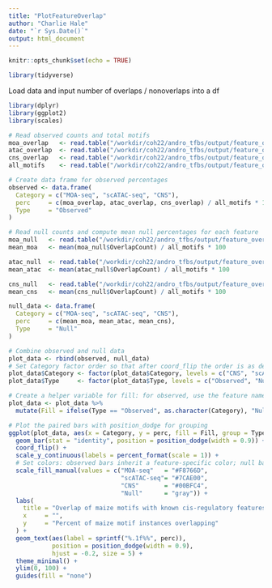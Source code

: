 ```yaml
---
title: "PlotFeatureOverlap"
author: "Charlie Hale"
date: "`r Sys.Date()`"
output: html_document
---
```


```r
knitr::opts_chunk$set(echo = TRUE)
```

``` r
library(tidyverse)
```
Load data and input number of overlaps / nonoverlaps into a df
```r
library(dplyr)
library(ggplot2)
library(scales)

# Read observed counts and total motifs
moa_overlap   <- read.table("/workdir/coh22/andro_tfbs/output/feature_overlap/moa/motifs_moa_overlap.bed") %>% nrow()
atac_overlap  <- read.table("/workdir/coh22/andro_tfbs/output/feature_overlap/atac/motifs_atac_overlap.bed") %>% nrow()
cns_overlap   <- read.table("/workdir/coh22/andro_tfbs/output/feature_overlap/cns/motifs_cns_overlap.bed") %>% nrow()
all_motifs    <- read.table("/workdir/coh22/andro_tfbs/output/feature_overlap/maize_ref/B73_500up_motifs.bed") %>% nrow()

# Create data frame for observed percentages
observed <- data.frame(
  Category = c("MOA-seq", "scATAC-seq", "CNS"),
  perc     = c(moa_overlap, atac_overlap, cns_overlap) / all_motifs * 100,
  Type     = "Observed"
)

# Read null counts and compute mean null percentages for each feature
moa_null   <- read.table("/workdir/coh22/andro_tfbs/output/feature_overlap/moa/null_overlap/null_overlap_counts.txt", header = TRUE)
mean_moa   <- mean(moa_null$OverlapCount) / all_motifs * 100

atac_null  <- read.table("/workdir/coh22/andro_tfbs/output/feature_overlap/atac/null_overlap/null_overlap_counts.txt", header = TRUE)
mean_atac  <- mean(atac_null$OverlapCount) / all_motifs * 100

cns_null   <- read.table("/workdir/coh22/andro_tfbs/output/feature_overlap/cns/null_overlap/null_overlap_counts.txt", header = TRUE)
mean_cns   <- mean(cns_null$OverlapCount) / all_motifs * 100

null_data <- data.frame(
  Category = c("MOA-seq", "scATAC-seq", "CNS"),
  perc     = c(mean_moa, mean_atac, mean_cns),
  Type     = "Null"
)

# Combine observed and null data
plot_data <- rbind(observed, null_data)
# Set Category factor order so that after coord_flip the order is as desired
plot_data$Category <- factor(plot_data$Category, levels = c("CNS", "scATAC-seq", "MOA-seq"))
plot_data$Type     <- factor(plot_data$Type, levels = c("Observed", "Null"))

# Create a helper variable for fill: for observed, use the feature name; for null, use "Null"
plot_data <- plot_data %>%
  mutate(Fill = ifelse(Type == "Observed", as.character(Category), "Null"))

# Plot the paired bars with position_dodge for grouping
ggplot(plot_data, aes(x = Category, y = perc, fill = Fill, group = Type)) +
  geom_bar(stat = "identity", position = position_dodge(width = 0.9)) +
  coord_flip() +
  scale_y_continuous(labels = percent_format(scale = 1)) +
  # Set colors: observed bars inherit a feature-specific color; null bars in gray
  scale_fill_manual(values = c("MOA-seq"   = "#F8766D", 
                               "scATAC-seq"= "#7CAE00", 
                               "CNS"       = "#00BFC4", 
                               "Null"      = "gray")) +
  labs(
    title = "Overlap of maize motifs with known cis-regulatory features",
    x     = "",
    y     = "Percent of maize motif instances overlapping"
  ) +
  geom_text(aes(label = sprintf("%.1f%%", perc)),
            position = position_dodge(width = 0.9),
            hjust = -0.2, size = 5) +
  theme_minimal() +
  ylim(0, 100) +
  guides(fill = "none")

```

